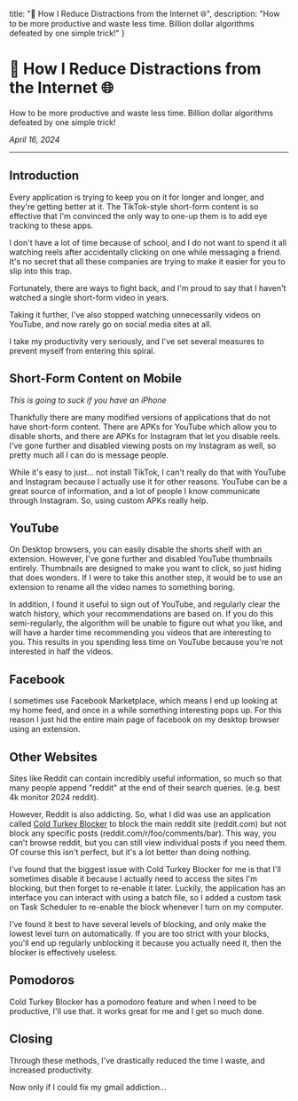   title: "💭 How I Reduce Distractions from the Internet 🌐",
  description: "How to be more productive and waste less time. Billion dollar algorithms defeated by one simple trick!"
}

# 💭 How I Reduce Distractions from the Internet 🌐
How to be more productive and waste less time. Billion dollar algorithms defeated by one simple trick!

*April 16, 2024*

----

## Introduction

Every application is trying to keep you on it for longer and longer, and they're getting better at it. The TikTok-style short-form content is so effective that I'm convinced the only way to one-up them is to add eye tracking to these apps.

I don't have a lot of time because of school, and I do not want to spend it all watching reels after accidentally clicking on one while messaging a friend. It's no secret that all these companies are trying to make it easier for you to slip into this trap.

Fortunately, there are ways to fight back, and I'm proud to say that I haven't watched a single short-form video in years.

Taking it further, I've also stopped watching unnecessarily videos on YouTube, and now rarely go on social media sites at all.

I take my productivity very seriously, and I've set several measures to prevent myself from entering this spiral.

## Short-Form Content on Mobile

*This is going to suck if you have an iPhone*

Thankfully there are many modified versions of applications that do not have short-form content. There are APKs for YouTube which allow you to disable shorts, and there are APKs for Instagram that let you disable reels. I've gone further and disabled viewing posts on my Instagram as well, so pretty much all I can do is message people.

While it's easy to just... not install TikTok, I can't really do that with YouTube and Instagram because I actually use it for other reasons. YouTube can be a great source of information, and a lot of people I know communicate through Instagram. So, using custom APKs really help.

## YouTube

On Desktop browsers, you can easily disable the shorts shelf with an extension. However, I've gone further and disabled YouTube thumbnails entirely. Thumbnails are designed to make you want to click, so just hiding that does wonders. If I were to take this another step, it would be to use an extension to rename all the video names to something boring.

In addition, I found it useful to sign out of YouTube, and regularly clear the watch history, which your recommendations are based on. If you do this semi-regularly, the algorithm will be unable to figure out what you like, and will have a harder time recommending you videos that are interesting to you. This results in you spending less time on YouTube because you're not interested in half the videos.

## Facebook

I sometimes use Facebook Marketplace, which means I end up looking at my home feed, and once in a while something interesting pops up. For this reason I just hid the entire main page of facebook on my desktop browser using an extension.

## Other Websites

Sites like Reddit can contain incredibly useful information, so much so that many people append "reddit" at the end of their search queries. (e.g. best 4k monitor 2024 reddit).

However, Reddit is also addicting. So, what I did was use an application called [Cold Turkey Blocker](https://getcoldturkey.com/) to block the main reddit site (reddit.com) but not block any specific posts (reddit.com/r/foo/comments/bar). This way, you can't browse reddit, but you can still view individual posts if you need them. Of course this isn't perfect, but it's a lot better than doing nothing.

I've found that the biggest issue with Cold Turkey Blocker for me is that I'll sometimes disable it because I actually need to access the sites I'm blocking, but then forget to re-enable it later. Luckily, the application has an interface you can interact with using a batch file, so I added a custom task on Task Scheduler to re-enable the block whenever I turn on my computer.

I've found it best to have several levels of blocking, and only make the lowest level turn on automatically. If you are too strict with your blocks, you'll end up regularly unblocking it because you actually need it, then the blocker is effectively useless.

## Pomodoros

Cold Turkey Blocker has a pomodoro feature and when I need to be productive, I'll use that. It works great for me and I get so much done.

## Closing

Through these methods, I've drastically reduced the time I waste, and increased productivity.

Now only if I could fix my gmail addiction...